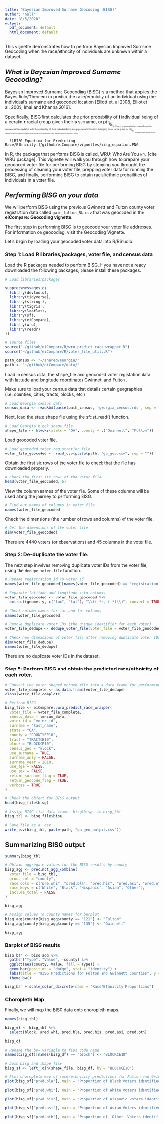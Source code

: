 ```yaml
---
title: "Bayesian Improved Surname Geocoding (BISG)"
author: "null"
date: "8/5/2020"
output:
  pdf_document: default
  html_document: default
---
```

This vignette demonstrates how to perform Bayesian Improved Surname Geocoding when the race/ethncity of individuals are unknown within a dataset.

## *What is Bayesian Improved Surname Geocoding?*

Bayesian Improved Surname Geocoding (BISG) is a method that applies the Bayes Rule/Theorem to predict the race/ethnicity of an individual using the individual's surname and geocoded location [Elliott et. al 2008, Elliot et al. 2009, Imai and Khanna 2016]. 

Specifically, BISG first calculates the prior probability of **i** individual being of a ceratin **r** racial group given their **s** surname, or p(r<sub>i<sub>|s<sub>i<sub>). The prior probability created from the surname is then updated with the probability of the **i** individual living in a **g** geographic location belonging to a *r* racial group, or p(g<sub>i<sub>|r<sub>i<sub>). The following equation describes how BISG calculates race/ethnicity of individuals using Bayes Theorem, given the surname and geographic location, and specifically when race/ethncicty is unknown :
      

      ![BISG Equation for Predicting Race/Ethnicity.]/github/eiCompare/vignettes/bisg_equation.PNG

In R, the package that performs BISG is called, WRU: Who Are You `wru` [cite WRU package]. This vignette will walk you through how to prepare your geocoded voter file for performing BISG by stepping you throught the processing of cleaning your voter file, prepping voter data for running the BISG, and finally, performing BISG to obtain racial/ethnic probailities of individuals in a voter file.

## *Performing BISG on your data*
We will perform BISG using the previous Gwinnett and Fulton county voter registration data called `gwin_fulton_5k.csv` that was geocoded in the **eiCompare: Geocoding vignette**. 

The first step in performing BISG is to geocode your voter file addresses. For information on geocoding, visit the Geocoding Vignette. 

Let's begin by loading your geocoded voter data into R/RStudio.

### Step 1: Load R libraries/packages, voter file, and census data

Load the R packages needed to perform BISG. If you have not already downloaded the following packages, please install these packages.
```r
# Load libraries/packages

suppressMessages(c(
  library(devtools),
  library(tidyverse),
  library(stringr),
  library(tigris),
  library(leaflet),
  library(sf),
  library(eiCompare),
  library(wru),
  library(readr)
))
```

```r
# source files
source("~/github/eiCompare/R/wru_predict_race_wrapper.R")
source("~/github/eiCompare/R/voter_file_utils.R")
```

```r
path_census <- "~/shared/georgia/"
path <- "~/github/eiCompare/data/"
```

Load in census data, the shape_file and geocoded voter registation data with latitude and longitude coordinates Gwinnett and Fulton .

Make sure to load your census data that details certain geographies (i.e. counties, cities, tracts, blocks, etc.)
```r
# Load Georgia census data
census_data <- readRDS(paste(path_census, "georgia_census.rds", sep = ""))
```

Next, load the state shape file using the sf::st_read() function.
```r
# Load Georgia block shape file
shape_file <- blocks(state = "GA", county = c("Gwinnett", "Fulton"))
```

Load geocoded voter file.
```r
# Load geocoded voter registration file
voter_file_geocoded <- read_csv(paste(path, "ga_geo.csv", sep = ""))
```

Obtain the first six rows of the voter file to check that the file has downloaded properly.
```r
# Check the first six rows of the voter file
head(voter_file_geocoded, 6)
```

View the column names of the voter file. Some of these columns will be used along the journey to performing BISG.
```r
# Find out names of columns in voter file
names(voter_file_geocoded)
```

Check the dimensions (the number of rows and columns) of the voter file.
```r
# Get the dimensions of the voter file
dim(voter_file_geocoded)
```
There are 4440 voters (or observations) and 45 columns in the voter file.


### Step 2: De-duplicate the voter file.

The next step involves removing duplicate voter IDs from the voter file, using the `dedupe_voter_file` function. 
```r
# Rename registration_id to voter_id
names(voter_file_geocoded)[names(voter_file_geocoded) == "registration_number"] <- "voter_id"

# Separate latitude and longitude into columns
voter_file_geocoded <- voter_file_geocoded %>%
  extract(geometry, c("lon", "lat"), "\\((.*), (.*)\\)", convert = TRUE)
```

```r
# Check column names for lat and lon columns
names(voter_file_geocoded)
```

```r
# Remove duplicate voter IDs (the unique identifier for each voter)
voter_file_dedupe <- dedupe_voter_file(voter_file = voter_file_geocoded, voter_id = "voter_id")

# Check new dimensions of voter file after removing duplicate voter IDs
dim(voter_file_dedupe)
names(voter_file_dedupe)
```

There are no duplicate voter IDs in the dataset.

### Step 5: Perform BISG and obtain the predicted race/ethnicity of each voter.
```r
# Convert the voter_shaped_merged file into a data frame for performing BISG.
voter_file_complete <- as.data.frame(voter_file_dedupe)
class(voter_file_complete)
```

```r
# Perform BISG
bisg_file <- eiCompare::wru_predict_race_wrapper(
  voter_file = voter_file_complete,
  census_data = census_data,
  voter_id = "voter_id",
  surname = "last_name",
  state = "GA",
  county = "COUNTYFP10",
  tract = "TRACTCE10",
  block = "BLOCKCE10",
  census_geo = "block",
  use_surname = TRUE,
  surname_only = FALSE,
  surname_year = 2010,
  use_age = FALSE,
  use_sex = FALSE,
  return_surname_flag = TRUE,
  return_geocode_flag = TRUE,
  verbose = TRUE
)
```

```r
# Check the object for BISG output
head(bisg_file$bisg)

# Assign BISG list data frame, bisg$bisg, to bisg_tbl
bisg_tbl <- bisg_file$bisg
```

```r
# Save file as a .csv
write_csv(bisg_tbl, paste(path, "ga_geo_output.csv"))
```


## Summarizing BISG output
```r
summary(bisg_tbl)
```


```r
# Obtain aggregate values for the BISG results by county
bisg_agg <- precinct_agg_combine(
  voter_file = bisg_tbl,
  group_col = "county",
  race_cols = c("pre.whi", "pred.bla", "pred.his", "pred.asi", "pred.oth"),
  race_keys = c("White", "Black", "Hispanic", "Asian", "Other"),
  include_total = FALSE
)

bisg_agg
```

```r
# Assign values to county names for barplot
bisg_agg$county[bisg_agg$county == "121"] <- "Fulton"
bisg_agg$county[bisg_agg$county == "135"] <- "Gwinnett"

bisg_agg
```

### Barplot of BISG results
```r
bisg_bar <- bisg_agg %>%
  gather("Type", "Value", -county) %>%
  ggplot(aes(county, Value, fill = Type)) +
  geom_bar(position = "dodge", stat = "identity") +
  labs(title = "BISG Predictions for Fulton and Gwinnett Counties", y = "Proportion", x = "Counties") +
  theme_bw()

bisg_bar + scale_color_discrete(name = "Race/Ethnicity Proportions")
```

### Choropleth Map
Finally, we will map the BISG data onto choropleth maps.

```r
names(bisg_tbl)
```

```r
bisg_df <- bisg_tbl %>%
  select(block, pred.whi, pred.bla, pred.his, pred.asi, pred.oth)

bisg_df
```

```r
# Rename the by= variable to fips code name
names(bisg_df)[names(bisg_df) == "block"] <- "BLOCKCE10"

# Join bisg and shape file
bisg_sf <- left_join(shape_file, bisg_df, by = "BLOCKCE10")
```


```r
# Plot choropleth map of race/ethnicity predictions for Fulton and Gwinnett counties
plot(bisg_sf["pred.bla"], main = "Proportion of Black Voters identified by BISG")
```


```r
plot(bisg_sf["pred.whi"], main = "Proportion of White Voters identified by BISG")
```


```r
plot(bisg_sf["pred.his"], main = "Proportion of Hispanic Voters identified by BISG")
```


```r
plot(bisg_sf["pred.asi"], main = "Proportion of Asian Voters identified by BISG")
```


```r
plot(bisg_sf["pred.oth"], main = "Proportion of 'Other' Voters identified by BISG")
```
